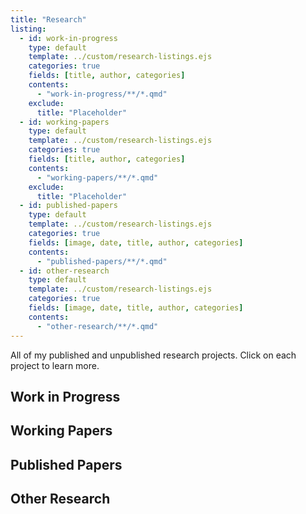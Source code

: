 ```yaml
---
title: "Research"
listing:
  - id: work-in-progress
    type: default
    template: ../custom/research-listings.ejs
    categories: true
    fields: [title, author, categories]
    contents:
      - "work-in-progress/**/*.qmd"
    exclude:
      title: "Placeholder"
  - id: working-papers
    type: default
    template: ../custom/research-listings.ejs
    categories: true
    fields: [title, author, categories]
    contents:
      - "working-papers/**/*.qmd"
    exclude:
      title: "Placeholder"
  - id: published-papers
    type: default
    template: ../custom/research-listings.ejs
    categories: true
    fields: [image, date, title, author, categories]
    contents:
      - "published-papers/**/*.qmd"
  - id: other-research
    type: default
    template: ../custom/research-listings.ejs
    categories: true
    fields: [image, date, title, author, categories]
    contents:
      - "other-research/**/*.qmd"
---
```


All of my published and unpublished research projects.
Click on each project to learn more.

## Work in Progress

:::{#work-in-progress}
:::

## Working Papers

:::{#working-papers}
:::

## Published Papers

:::{#published-papers}
:::


## Other Research

:::{#other-research}
:::